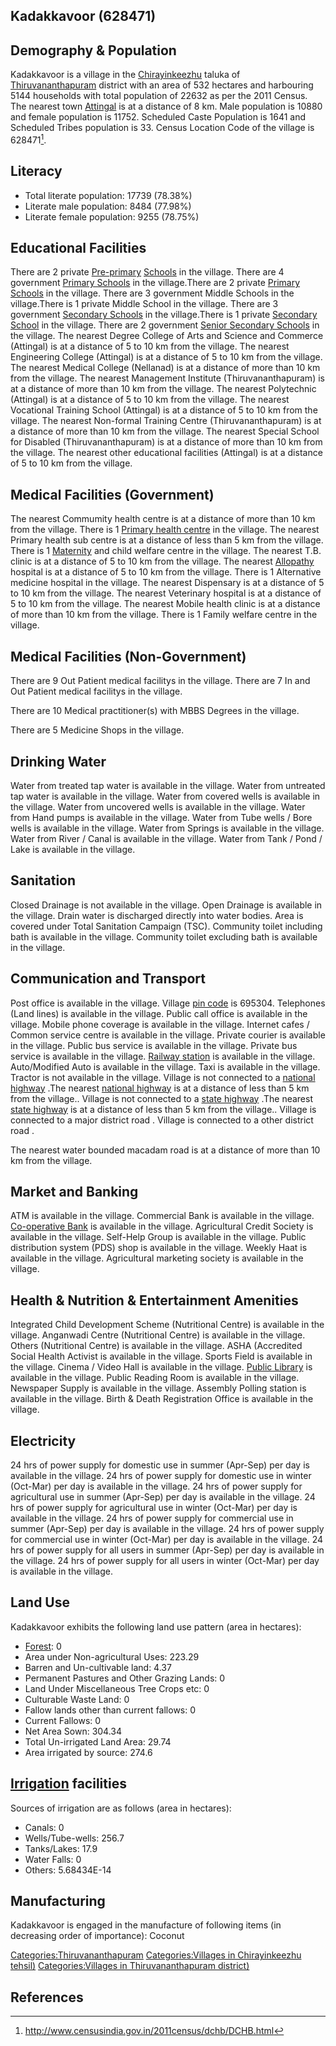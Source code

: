 {{Infobox settlement
| name=Kadakkavoor
| native_name=
| native_name_lang=
| other_name=
| nickname=
| settlement_type=Village
| image_skyline=
| image_alt=
| image_caption=
| pushpin_map=India Kerala
| pushpin_label_position=right
| pushpin_map_alt=
| pushpin_map_caption=Location in Kerala, India
| latd=
| latm=
| lats=
| latNS=
| longd=
| longm=
| longs=
| longEW=
| coordinates_display=inline,title
| subdivision_type=Country
| subdivision_name={{flag|India}}
| subdivision_type1=[[States and territories of India|State]]
| subdivision_name1=Kerala 
| subdivision_type2=[[List of districts of India|District]]
| subdivision_name2=Thiruvananthapuram
| subdivision_type3=Tahsil
| subdivision_name3=Chirayinkeezhu
| website=
| established_title=<!-- Established -->
| established_date=
| founder=
| named_for=
| government_type=
| governing_body=
| unit_pref=Metric=
| area_footnotes=
| area_rank=
| area_total_km2=5.32
| elevation_footnotes=
| elevation_m=
| population_total=22632
| population_as_of=2011
| population_rank=
| population_density_km2=4254
| population_demonym=
| population_footnotes=
| demographics_type1=Languages
| demographics1_title1=Official
| demographics1_info1=[[Malayalam language|Malayalam]]
| timezone1=[[Indian Standard Time|IST]]
| utc_offset1==+5:30
| postal_code_type=[[Postal Index Number|PIN]]
| postal_code=695304
| area_code_type=Telephone code
| area_code=
| registration_plate=
| blank1_name_sec1=Nearest city
| blank1_info_sec1=[[Attingal]]
| blank2_name_sec1=[[Human sex ratio|Sex ratio]]
| blank2_info_sec1=1080 [[male|♂]]/[[female|♀]]
| blank3_name_sec1=Literacy
| blank3_info_sec1=78.38%
| blank1_name_sec2=[[2011 Census of India|2011 census]] code
| blank1_info_sec2=628471
| footnotes=
}}

== Kadakkavoor (628471) ==

== Demography & Population ==

Kadakkavoor is a village in the [[Chirayinkeezhu]] taluka of [[Thiruvananthapuram]] district with an area of 532 hectares and harbouring 5144 households with total population of 22632 as per the 2011 Census. The nearest town [[Attingal]] is at a distance of 8 km. Male population is 10880 and female population is 11752. Scheduled Caste Population is 1641 and Scheduled Tribes population is 33. Census Location Code of the village is 628471<ref>http://www.censusindia.gov.in/2011census/dchb/DCHB.html</ref>.


== Literacy ==  
* Total literate population: 17739 (78.38%)
* Literate male population: 8484 (77.98%)
* Literate female population: 9255 (78.75%)


== Educational Facilities ==  
There are 2 private [[Pre-primary]] [[School]]s in the village.
There are 4 government [[Primary School]]s in the village.There are 2 private [[Primary School]]s in the village.
There are 3 government Middle Schools in the village.There is 1 private Middle School in the village.
There are 3 government [[Secondary School]]s in the village.There is 1 private [[Secondary School]] in the village.
There are 2 government [[Senior Secondary School]]s in the village.
The nearest Degree College of Arts and Science and Commerce (Attingal) is at a distance of 5 to 10 km from the village.
The nearest Engineering College (Attingal) is at a distance of 5 to 10 km from the village.
The nearest Medical College (Nellanad) is at a distance of more than 10 km from the village.
The nearest Management Institute (Thiruvananthapuram) is at a distance of more than 10 km from the village.
The nearest Polytechnic (Attingal) is at a distance of 5 to 10 km from the village.
The nearest Vocational Training School (Attingal) is at a distance of 5 to 10 km from the village.
The nearest Non-formal Training Centre (Thiruvananthapuram) is at a distance of more than 10 km from the village.
The nearest Special School for Disabled (Thiruvananthapuram) is at a distance of more than 10 km from the village.
The nearest other educational facilities (Attingal) is at a distance of 5 to 10 km from the village.


== Medical Facilities (Government) ==
The nearest Commumity health centre is at a distance of more than 10 km from the village.
There is 1 [[Primary health centre]] in the village.
The nearest Primary health sub centre is at a distance of less than 5 km from the village.
There is 1 [[Maternity]] and child welfare centre in the village.
The nearest T.B. clinic is at a distance of 5 to 10 km from the village.
The nearest [[Allopathy]] hospital is at a distance of 5 to 10 km from the village.
There is 1 Alternative medicine hospital in the village.
The nearest Dispensary is at a distance of 5 to 10 km from the village.
The nearest Veterinary hospital is at a distance of 5 to 10 km from the village.
The nearest Mobile health clinic is at a distance of more than 10 km from the village.
There is 1 Family welfare centre in the village.


== Medical Facilities (Non-Government) ==
There are 9 Out Patient medical facilitys in the village.
There are 7 In and Out Patient medical facilitys in the village.

There are 10 Medical practitioner(s) with MBBS Degrees in the village.



There are 5 Medicine Shops in the village.



== Drinking Water ==
Water from treated tap water is available in the village.
Water from untreated tap water is available in the village.
Water from covered wells is available in the village.
Water from uncovered wells is available in the village.
Water from Hand pumps is available in the village.
Water from Tube wells / Bore wells is available in the village.
Water from Springs is available in the village.
Water from River / Canal is available in the village.
Water from Tank / Pond / Lake is available in the village.


== Sanitation ==
Closed Drainage is not available in the village.
Open Drainage is available in the village.
Drain water is discharged directly into water bodies.
Area is covered under Total Sanitation Campaign (TSC).
Community toilet including bath is available in the village.
Community toilet excluding bath is available in the village.


== Communication and Transport ==
Post office is available in the village.
Village [[pin code]] is 695304.
Telephones (Land lines) is available in the village.
Public call office is available in the village.
Mobile phone coverage is available in the village.
Internet cafes / Common service centre is available in the village.
Private courier is available in the village.
Public bus service is available in the village.
Private bus service is available in the village.
[[Railway station]] is available in the village.
Auto/Modified Auto is available in the village.
Taxi is available in the village.
Tractor is not available in the village.
Village is not connected to a [[national highway]] .The nearest [[national highway]] is at a distance of less than 5 km from the village..
Village is not connected to a [[state highway]] .The nearest [[state highway]] is at a distance of less than 5 km from the village..
Village is connected to a major district road    .
Village is connected to a other district road  .


The nearest water bounded macadam road is at a distance of more than 10 km from the village.




== Market and Banking ==
ATM is available in the village.
Commercial Bank is available in the village.
[[Co-operative Bank]] is available in the village.
Agricultural Credit Society is available in the village.
Self-Help Group is available in the village.
Public distribution system (PDS) shop is available in the village.
Weekly Haat is available in the village.
Agricultural marketing society is available in the village.


== Health & Nutrition & Entertainment Amenities ==
Integrated Child Development Scheme (Nutritional Centre) is available in the village.
Anganwadi Centre (Nutritional Centre) is available in the village.
Others (Nutritional Centre) is available in the village.
ASHA (Accredited Social Health Activist is available in the village.
Sports Field is available in the village.
Cinema / Video Hall is available in the village.
[[Public Library]] is available in the village.
Public Reading Room is available in the village.
Newspaper Supply is available in the village.
Assembly Polling station is available in the village.
Birth & Death Registration Office is available in the village.


== Electricity ==
24 hrs of power supply for domestic use in summer (Apr-Sep) per day is available in the village.
24 hrs of power supply for domestic use in winter (Oct-Mar) per day is available in the village.
24 hrs of power supply for agricultural use in summer (Apr-Sep) per day is available in the village.
24 hrs of power supply for agricultural use in winter (Oct-Mar) per day is available in the village.
24 hrs of power supply for commercial use in summer (Apr-Sep) per day is available in the village.
24 hrs of power supply for commercial use in winter (Oct-Mar) per day is available in the village.
24 hrs of power supply for all users in summer (Apr-Sep) per day is available in the village.
24 hrs of power supply for all users in winter (Oct-Mar) per day is available in the village.


== Land Use ==
Kadakkavoor exhibits the following land use pattern (area in hectares):
* [[Forest]]: 0
* Area under Non-agricultural Uses: 223.29
* Barren and Un-cultivable land: 4.37
* Permanent Pastures and Other Grazing Lands: 0
* Land Under Miscellaneous Tree Crops etc: 0
* Culturable Waste Land: 0
* Fallow lands other than current fallows: 0
* Current Fallows: 0
* Net Area Sown: 304.34
* Total Un-irrigated Land Area: 29.74
* Area irrigated by source: 274.6


== [[Irrigation]] facilities ==
Sources of irrigation are as follows (area in hectares):
* Canals: 0
* Wells/Tube-wells: 256.7
* Tanks/Lakes: 17.9
* Water Falls: 0
* Others: 5.68434E-14


== Manufacturing ==
Kadakkavoor is engaged in the manufacture of following items (in decreasing order of importance): Coconut


[[Categories:Thiruvananthapuram]]
[[Categories:Villages in Chirayinkeezhu tehsil)]]
[[Categories:Villages in Thiruvananthapuram district)]]


== References ==
{{Reflist}}


